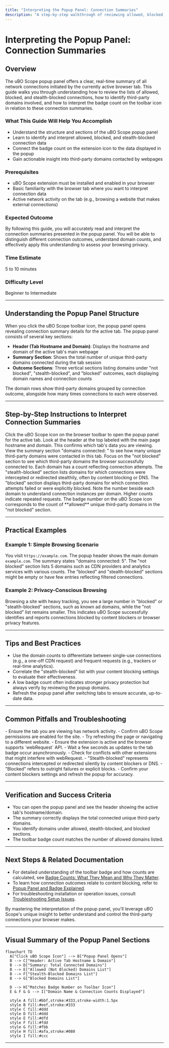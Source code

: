 ```yaml
---
title: "Interpreting the Popup Panel: Connection Summaries"
description: "A step-by-step walkthrough of reviewing allowed, blocked, and stealthy connection data for any web page, using the popup user interface. Details how to identify third-party domains, check summary counts, and understand what the badge number means in practice."
---
```


# Interpreting the Popup Panel: Connection Summaries

## Overview
The uBO Scope popup panel offers a clear, real-time summary of all network connections initiated by the currently active browser tab. This guide walks you through understanding how to review the lists of allowed, blocked, and stealth-blocked connections, how to identify third-party domains involved, and how to interpret the badge count on the toolbar icon in relation to these connection summaries.

### What This Guide Will Help You Accomplish
- Understand the structure and sections of the uBO Scope popup panel
- Learn to identify and interpret allowed, blocked, and stealth-blocked connection data
- Connect the badge count on the extension icon to the data displayed in the popup
- Gain actionable insight into third-party domains contacted by webpages

### Prerequisites
- uBO Scope extension must be installed and enabled in your browser
- Basic familiarity with the browser tab where you want to interpret connection data
- Active network activity on the tab (e.g., browsing a website that makes external connections)

### Expected Outcome
By following this guide, you will accurately read and interpret the connection summaries presented in the popup panel. You will be able to distinguish different connection outcomes, understand domain counts, and effectively apply this understanding to assess your browsing privacy.

### Time Estimate
5 to 10 minutes

### Difficulty Level
Beginner to Intermediate

---

## Understanding the Popup Panel Structure
When you click the uBO Scope toolbar icon, the popup panel opens revealing connection summary details for the active tab. The popup panel consists of several key sections:

- **Header (Tab Hostname and Domain)**: Displays the hostname and domain of the active tab's main webpage
- **Summary Section**: Shows the total number of unique third-party domains connected during the tab session
- **Outcome Sections**: Three vertical sections listing domains under "not blocked", "stealth-blocked", and "blocked" outcomes, each displaying domain names and connection counts

The domain rows show third-party domains grouped by connection outcome, alongside how many times connections to each were observed.

---

## Step-by-Step Instructions to Interpret Connection Summaries

<Steps>
<Step title="Open the Popup Panel">
Click the uBO Scope icon on the browser toolbar to open the popup panel for the active tab.
</Step>
<Step title="Identify the Active Tab's Top-Level Domain">
Look at the header at the top labeled with the main page hostname and domain. This confirms which tab's data you are viewing.
</Step>
<Step title="Check the Total Connected Domains">
View the summary section "domains connected: <span>" to see how many unique third-party domains were contacted in this tab.
</Step>
<Step title="Review Allowed (Not Blocked) Domains">
Focus on the "not blocked" section to see which third-party domains the browser successfully connected to. Each domain has a count reflecting connection attempts.
</Step>
<Step title="Examine Stealth-Blocked Domains">
The "stealth-blocked" section lists domains for which connections were intercepted or redirected stealthily, often by content blocking or DNS.
</Step>
<Step title="Look at Blocked Domains">
The "blocked" section displays third-party domains for which connection attempts failed or were explicitly blocked.
</Step>
<Step title="Understand Domain Counts">
Note the number beside each domain to understand connection instances per domain. Higher counts indicate repeated requests.
</Step>
<Step title="Correlate with Toolbar Badge Count">
The badge number on the uBO Scope icon corresponds to the count of **allowed** unique third-party domains in the "not blocked" section.
</Step>
</Steps>

---

## Practical Examples

### Example 1: Simple Browsing Scenario
You visit `https://example.com`. The popup header shows the main domain `example.com`. The summary states "domains connected: 5". The "not blocked" section lists 5 domains such as CDN providers and analytics services with various counts. The "blocked" and "stealth-blocked" sections might be empty or have few entries reflecting filtered connections.

### Example 2: Privacy-Conscious Browsing
Browsing a site with heavy tracking, you see a large number in "blocked" or "stealth-blocked" sections, such as known ad domains, while the "not blocked" list remains smaller. This indicates uBO Scope successfully identifies and reports connections blocked by content blockers or browser privacy features.

---

## Tips and Best Practices
- Use the domain counts to differentiate between single-use connections (e.g., a one-off CDN request) and frequent requests (e.g., trackers or real-time analytics).
- Correlate the "stealth-blocked" list with your content blocking settings to evaluate their effectiveness.
- A low badge count often indicates stronger privacy protection but always verify by reviewing the popup domains.
- Refresh the popup panel after switching tabs to ensure accurate, up-to-date data.

---

## Common Pitfalls and Troubleshooting

<AccordionGroup title="Troubleshooting the Popup Panel">
<Accordion title="No Data or 'NO DATA' Displayed in Popup">
- Ensure the tab you are viewing has network activity.
- Confirm uBO Scope permissions are enabled for the site.
- Try refreshing the page or navigating to a different website.
</Accordion>
<Accordion title="Badge Count Does Not Update">
- Ensure the extension is active and the browser supports `webRequest` API.
- Wait a few seconds as updates to the tab badge occur asynchronously.
- Check for conflicts with other extensions that might interfere with webRequest.
</Accordion>
<Accordion title="Domains Appear in Unexpected Sections">
- "Stealth-blocked" represents connections intercepted or redirected silently by content blockers or DNS.
- "Blocked" refers to outright failures or explicit blocks.
- Confirm your content blockers settings and refresh the popup for accuracy.
</Accordion>
</AccordionGroup>

---

## Verification and Success Criteria
- You can open the popup panel and see the header showing the active tab's hostname/domain.
- The summary correctly displays the total connected unique third-party domains.
- You identify domains under allowed, stealth-blocked, and blocked sections.
- The toolbar badge count matches the number of allowed domains listed.

---

## Next Steps & Related Documentation

- For detailed understanding of the toolbar badge and how counts are calculated, see [Badge Counts: What They Mean and Why They Matter](https://yourdocs/understanding-badge-logic).
- To learn how connection outcomes relate to content blocking, refer to [Popup Panel and Badge Explained](https://yourdocs/popover-and-badge).
- For troubleshooting installation or operation issues, consult [Troubleshooting Setup Issues](https://yourdocs/troubleshooting-setup).

By mastering the interpretation of the popup panel, you'll leverage uBO Scope's unique insight to better understand and control the third-party connections your browser makes.

---

## Visual Summary of the Popup Panel Sections

```mermaid
flowchart TD
  A["Click uBO Scope Icon"] --> B["Popup Panel Opens"]
  B --> C["Header: Active Tab Hostname & Domain"]
  B --> D["Summary: Total Connected Domains"]
  B --> E["Allowed (Not Blocked) Domains List"]
  B --> F["Stealth-Blocked Domains List"]
  B --> G["Blocked Domains List"]

  D --> H["Matches Badge Number on Toolbar Icon"]
  E & F & G --> I["Domain Name & Connection Counts Displayed"]

  style A fill:#bbf,stroke:#333,stroke-width:1.5px
  style B fill:#eef,stroke:#333
  style C fill:#ddd
  style D fill:#ddd
  style E fill:#dfd
  style F fill:#fdd
  style G fill:#fbb
  style H fill:#afa,stroke:#080
  style I fill:#ccc
```

---
